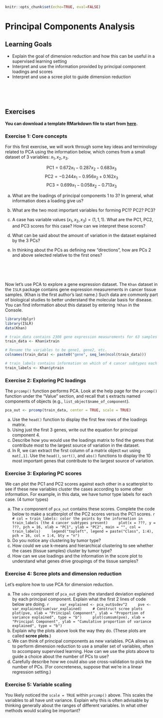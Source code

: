 ```r
knitr::opts_chunk$set(echo=TRUE, eval=FALSE)
```

# Principal Components Analysis

## Learning Goals {-}

- Explain the goal of dimension reduction and how this can be useful in a supervised learning setting
- Interpret and use the information provided by principal component loadings and scores
- Interpret and use a scree plot to guide dimension reduction


<br><br><br>



## Exercises {-}

**You can download a template RMarkdown file to start from [here](template_rmds/16-pca.Rmd).**


### Exercise 1: Core concepts {-}

For this first exercise, we will work through some key ideas and terminology related to PCA using the information below, which comes from a small dataset of 3 variables: $x_1, x_2, x_3$.

$$ \text{PC1} = 0.672 x_1 - 0.287 x_2 - 0.683 x_3 $$
$$ \text{PC2} = -0.244 x_1 - 0.956 x_2 + 0.162 x_3 $$
$$ \text{PC3} = 0.699 x_1 - 0.058 x_2 - 0.713 x_3 $$

a. What are the loadings of principal components 1 to 3? In general, what information does a loading give us?

b. What are the two most important variables for forming PC1? PC2? PC3?

c. A case has variable values $(x_1, x_2, x_3) = (1, 1, 1)$. What are the PC1, PC2, and PC3 scores for this case? How can we interpret these scores?

d. What can be said about the amount of variation in the dataset explained by the 3 PCs?

e. In thinking about the PCs as defining new "directions", how are PCs 2 and above selected relative to the first ones?



<br><br><br>



Now let's use PCA to explore a gene expression dataset. The `Khan` dataset in the `ISLR` package contains gene expression measurements in cancer tissue samples. (Khan is the first author's last name.) Such data are commonly part of biological studies to better understand the molecular basis for disease. You can find information about this dataset by entering `?Khan` in the Console.

```r
library(dplyr)
library(ISLR)
data(Khan)

# train_data contains 2308 gene expression measurements for 63 samples
train_data <- Khan$xtrain

# Rename the variables to be gene1, gene2, etc.
colnames(train_data) <- paste0("gene", seq_len(ncol(train_data)))

# train_labels contains information on which of 4 cancer subtypes each sample comes from
train_labels <- Khan$ytrain
```

### Exercise 2: Exploring PC loadings {-}

The `prcomp()` function performs PCA. Look at the help page for the `prcomp()` function under the "Value" section, and recall that `$` extracts named components of objects (e.g., `list_object$name_of_component`).

```r
pca_out <- prcomp(train_data, center = TRUE, scale = TRUE)
```

a. Use the `head()` function to display the first few rows of the loadings matrix.
b. Using just the first 3 genes, write out the equation for principal component 4.
c. Describe how you would use the loadings matrix to find the genes that contribute most to the largest source of variation in the dataset.
d. In R, we can extract the first column of a matrix object `mat` using `mat[,1]`. Use the `head()`, `sort()`, and `abs()` functions to display the 10 most important genes that contribute to the largest source of variation.




### Exercise 3: Exploring PC scores {-}

We can plot the PC1 and PC2 scores against each other in a scatterplot to see if these new variables cluster the cases according to some other information. For example, in this data, we have tumor type labels for each case. (4 tumor types)

a. The `x` component of `pca_out` contains these scores. Complete the code below to make a scatterplot of the PC2 scores versus the PC1 scores.
    ```r
    # col = train_labels: color the points by the information in train_labels (the 4 cancer subtypes present)
    plot(x = ???, y = ???, pch = 16, xlab = "PC1", ylab = "PC2", main = "", col = train_labels)
    legend("topleft", legend = paste("Class", 1:4), pch = 16, col = 1:4, bty = "n")
    ```
b. Do you notice any clustering by tumor type?
c. How could we use k-means and hierarchical clustering to see whether the cases (tissue samples) cluster by tumor type?
d. How can we use loadings and the information in the score plot to understand what genes drive groupings of the tissue samples?



### Exercise 4: Scree plots and dimension reduction {-}

Let's explore how to use PCA for dimension reduction.

a. The `sdev` component of `pca_out` gives the standard deviation explained by each principal component. Explain what the first 2 lines of code below are doing.
    ```r
    var_explained <- pca_out$sdev^2
    pve <- var_explained/sum(var_explained)
    # Construct scree plots
    plot(pve, xlab = "Principal Component", ylab = "Proportion of variance explained", type = "b")
    plot(cumsum(pve), xlab = "Principal Component", ylab = "Cumulative proportion of variance explained", type = "b")
    ```
b. Explain why the plots above look the way they do. (These plots are called **scree plots**.)
c. We can think of principal components as new variables. PCA allows us to perform dimension reduction to use a smaller set of variables, often to accompany supervised learning. How can we use the plots above to guide a choice about the number of PCs to use?
d. Carefully describe how we could also use cross-validation to pick the number of PCs. (For concreteness, suppose that we're in a linear regression setting.)



### Exercise 5: Variable scaling {-}

You likely noticed the `scale = TRUE` within `prcomp()` above. This scales the variables to all have unit variance. Explain why this is often advisable by thinking generally about the ranges of different variables. In what other methods would scaling be important?


